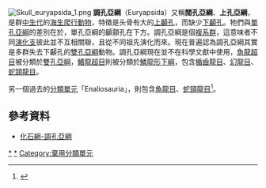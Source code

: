 [[File:Skull_euryapsida_1.png|thumb]]
'''調孔亞綱'''（Euryapsida）又稱'''闊孔亞綱'''、'''上孔亞綱'''，是群[[中生代|中生代]]的[[海生爬行動物|海生爬行動物]]，特徵是头骨有大的[[上顳孔|上顳孔]]，而缺少[[下顳孔|下顳孔]]。牠們與[[單孔亞綱|單孔亞綱]]的差別在於，單孔亞綱的顳顬孔在下方。調孔亞綱是個[[複系群|複系群]]，這意味者不同[[演化支|演化支]]彼此並不互相關聯，且從不同祖先演化而來。現在普遍認為調孔亞綱其實是多群失去下顳孔的[[雙孔亞綱|雙孔亞綱]]動物。調孔亞綱現在並不在科學文獻中使用，[[魚龍超目|魚龍超目]]被分類於[[雙孔亞綱|雙孔亞綱]]，[[鰭龍超目|鰭龍超目]]則被分類於[[鱗龍形下綱|鱗龍形下綱]]，包含[[楯齒龍目|楯齒龍目]]、[[幻龍目|幻龍目]]、[[蛇頸龍目|蛇頸龍目]]。

另一個過去的[[分類單元|分類單元]]「Enaliosauria」，則包含[[魚龍目|魚龍目]]、[[蛇頸龍目|蛇頸龍目]]<ref>{{Cite web |url=http://www.merriam-webster.com/dictionary/enaliosauria |title=存档副本 |accessdate=2012-06-14 |archive-date=2012-10-23 |archive-url=https://web.archive.org/web/20121023070748/http://www.merriam-webster.com/dictionary/enaliosauria |dead-url=no }}</ref>。

==參考資料==
{{reflist}}
*[http://www.uua.cn/Reptilia/Euryapsida/200703/4912.html 化石網-調孔亞綱]{{dead link|date=2018年4月 |bot=InternetArchiveBot |fix-attempted=yes }}

[[Category:雙孔亞綱|*]]
[[Category:海生爬行動物|*]]
[[Category:棄用分類單元|Category:棄用分類單元]]
{{Paleo-reptile-stub}}